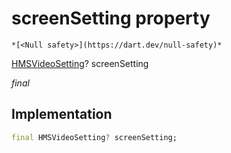 # screenSetting property

    *[<Null safety>](https://dart.dev/null-safety)*

[HMSVideoSetting](../../hmssdk_flutter/HMSVideoSetting-class)? screenSetting

_final_

## Implementation

```dart
final HMSVideoSetting? screenSetting;


```
